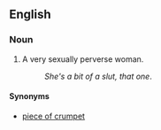 ==English==

===Noun===
{{en-noun|sg=[[bit]] of [[crumpet]]|bits of crumpet}}

# {{slang}} A very sexually perverse woman.
#: ''She's a bit of a slut, that one''.

====Synonyms====
* [[piece of crumpet]]